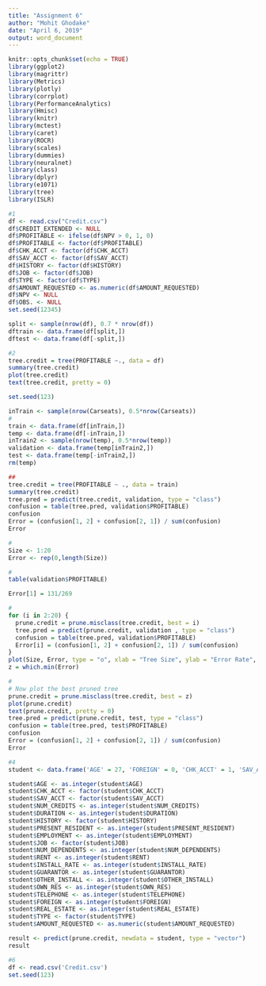 ```yaml
---
title: "Assignment 6"
author: "Mohit Ghodake"
date: "April 6, 2019"
output: word_document
---
```


```r
knitr::opts_chunk$set(echo = TRUE)
library(ggplot2)
library(magrittr)
library(Metrics)
library(plotly)
library(corrplot)
library(PerformanceAnalytics)
library(Hmisc)
library(knitr)
library(mctest)
library(caret)
library(ROCR)
library(scales)
library(dummies)
library(neuralnet)
library(class)
library(dplyr)
library(e1071)
library(tree)
library(ISLR)
```



```r
#1
df <- read.csv("Credit.csv")
df$CREDIT_EXTENDED <- NULL
df$PROFITABLE <- ifelse(df$NPV > 0, 1, 0)
df$PROFITABLE <- factor(df$PROFITABLE)
df$CHK_ACCT <- factor(df$CHK_ACCT)
df$SAV_ACCT <- factor(df$SAV_ACCT)
df$HISTORY <- factor(df$HISTORY)
df$JOB <- factor(df$JOB)
df$TYPE <- factor(df$TYPE)
df$AMOUNT_REQUESTED <- as.numeric(df$AMOUNT_REQUESTED)
df$NPV <- NULL
df$OBS. <- NULL
set.seed(12345)

split <- sample(nrow(df), 0.7 * nrow(df))
dftrain <- data.frame(df[split,])
dftest <- data.frame(df[-split,])
```



```r
#2
tree.credit = tree(PROFITABLE ~., data = df)
summary(tree.credit)
plot(tree.credit)
text(tree.credit, pretty = 0)

set.seed(123)

inTrain <- sample(nrow(Carseats), 0.5*nrow(Carseats))
#
train <- data.frame(df[inTrain,])
temp <- data.frame(df[-inTrain,])
inTrain2 <- sample(nrow(temp), 0.5*nrow(temp))
validation <- data.frame(temp[inTrain2,])
test <- data.frame(temp[-inTrain2,])
rm(temp)

##
tree.credit = tree(PROFITABLE ~ ., data = train)
summary(tree.credit)
tree.pred = predict(tree.credit, validation, type = "class")
confusion = table(tree.pred, validation$PROFITABLE)
confusion
Error = (confusion[1, 2] + confusion[2, 1]) / sum(confusion)
Error

#
Size <- 1:20
Error <- rep(0,length(Size))

#
table(validation$PROFITABLE)

Error[1] = 131/269

#
for (i in 2:20) {
  prune.credit = prune.misclass(tree.credit, best = i)
  tree.pred = predict(prune.credit, validation , type = "class")
  confusion = table(tree.pred, validation$PROFITABLE)
  Error[i] = (confusion[1, 2] + confusion[2, 1]) / sum(confusion)
}
plot(Size, Error, type = "o", xlab = "Tree Size", ylab = "Error Rate", col = "blue")
z = which.min(Error)

#
# Now plot the best pruned tree
prune.credit = prune.misclass(tree.credit, best = z)
plot(prune.credit)
text(prune.credit, pretty = 0)
tree.pred = predict(prune.credit, test, type = "class")
confusion = table(tree.pred, test$PROFITABLE)
confusion
Error = (confusion[1, 2] + confusion[2, 1]) / sum(confusion)
Error
```


```r
#4
student <- data.frame('AGE' = 27, 'FOREIGN' = 0, 'CHK_ACCT' = 1, 'SAV_ACCT' = 4, 'NUM_CREDITS' = 1, 'DURATION' = 12, 'REAL_ESTATE' = 0, 'EMPLOYMENT' = 1, 'JOB' = 2, 'NUM_DEPENDENTS' = 1, 'GUARANTOR' = 0, 'TYPE' = 2, 'AMOUNT_REQUESTED' = 4500, 'HISTORY' = 1, 'PRESENT_RESIDENT' = 1, 'INSTALL_RATE' = 3, 'TELEPHONE' = 1, 'OWN_RES' = 0, 'OTHER_INSTALL' = 0, 'RENT' = 1)

student$AGE <- as.integer(student$AGE)
student$CHK_ACCT <- factor(student$CHK_ACCT)
student$SAV_ACCT <- factor(student$SAV_ACCT)
student$NUM_CREDITS <- as.integer(student$NUM_CREDITS)
student$DURATION <- as.integer(student$DURATION)
student$HISTORY <- factor(student$HISTORY)
student$PRESENT_RESIDENT <- as.integer(student$PRESENT_RESIDENT)
student$EMPLOYMENT <- as.integer(student$EMPLOYMENT)
student$JOB <- factor(student$JOB)
student$NUM_DEPENDENTS <- as.integer(student$NUM_DEPENDENTS)
student$RENT <- as.integer(student$RENT)
student$INSTALL_RATE <- as.integer(student$INSTALL_RATE)
student$GUARANTOR <- as.integer(student$GUARANTOR)
student$OTHER_INSTALL <- as.integer(student$OTHER_INSTALL)
student$OWN_RES <- as.integer(student$OWN_RES)
student$TELEPHONE <- as.integer(student$TELEPHONE)
student$FOREIGN <- as.integer(student$FOREIGN)
student$REAL_ESTATE <- as.integer(student$REAL_ESTATE)
student$TYPE <- factor(student$TYPE)
student$AMOUNT_REQUESTED <- as.numeric(student$AMOUNT_REQUESTED)

result <- predict(prune.credit, newdata = student, type = "vector")
result
```

```r
#6
df <- read.csv('Credit.csv')
set.seed(123)

```
